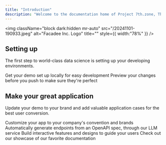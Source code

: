 ```yaml
---
title: "Introduction"
description: "Welcome to the documentation home of Project 7th.zone, The advanced data science toolkit from Facadee Inc."
---
```


<img
  className="block dark:hidden mr-auto"
  src="/20241101-190933.jpeg"
  alt="Facadee Inc. Logo"
  title=""
  style={{ width:"78%" }}
/>

## Setting up

The first step to world-class data science is setting up your developing environments.

<CardGroup cols={2}>
  <Card title="Choose your favorite language/model" icon="pen-to-square" href="https://7th.zone/quickstart">
    Get your demo set up locally for easy development
  </Card>
  <Card title="Preview Changes" icon="image" href="https://mintlify.com/docs/development">
    Preview your changes before you push to make sure they're perfect
  </Card>
</CardGroup>

## Make your great application

Update your demo to your brand and add valuable application cases for the best user conversion.

<CardGroup cols={2}>
  <Card title="Customize Style" icon="palette" href="https://mintlify.com/docs/settings/global">
    Customize your app to your company's convention and brands
  </Card>
  <Card title="Reference APIs" icon="code" href="https://mintlify.com/docs/api-playground/openapi">
    Automatically generate endpoints from an OpenAPI spec, through our LLM service
  </Card>
  <Card title="Use SDKs" icon="screwdriver-wrench" href="https://mintlify.com/docs/content/components/accordions">
    Build interactive features and designs to guide your users
  </Card>
  <Card title="Get Inspiration" icon="stars" href="https://mintlify.com/customers">
    Check out our showcase of our favorite documentation
  </Card>
</CardGroup>